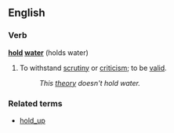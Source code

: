 ==English==
===Verb===
'''[[hold]] [[water]]''' (holds water)
#{{idiom}} To withstand [[scrutiny]] or [[criticism]]; to be [[valid]].
#: ''This [[theory]] doesn't hold water.''

===Related terms===
*[[hold_up]]